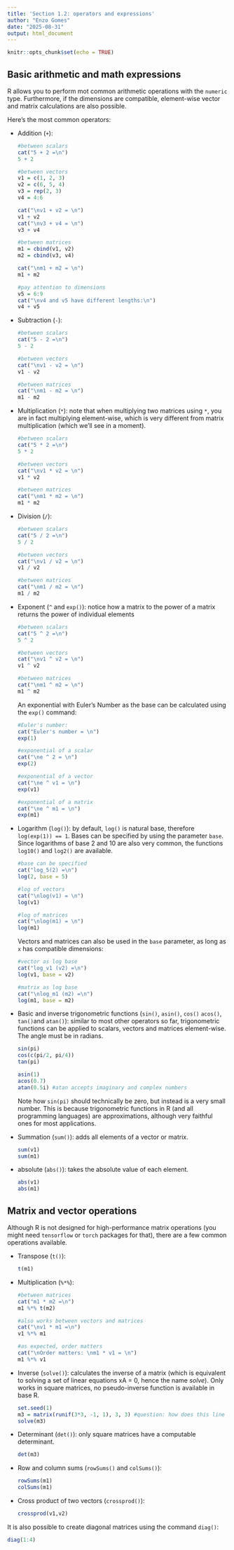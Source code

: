 ---
title: 'Section 1.2: operators and expressions'
author: "Enzo Gomes"
date: "2025-08-31"
output: html_document
---

```{r setup, include=FALSE}
knitr::opts_chunk$set(echo = TRUE)
```

## Basic arithmetic and math expressions

R allows you to perform mot common arithmetic operations with the `numeric` type. Furthermore, if the dimensions are compatible, element-wise vector and matrix calculations are also possible.

Here's the most common operators:

-   Addition (`+`):

    ```{r}
    #between scalars
    cat("5 + 2 =\n")
    5 + 2

    #between vectors
    v1 = c(1, 2, 3)
    v2 = c(6, 5, 4)
    v3 = rep(2, 3)
    v4 = 4:6

    cat("\nv1 + v2 = \n")
    v1 + v2
    cat("\nv3 + v4 = \n")
    v3 + v4

    #between matrices
    m1 = cbind(v1, v2)
    m2 = cbind(v3, v4)

    cat("\nm1 + m2 = \n")
    m1 + m2

    #pay attention to dimensions
    v5 = 6:9
    cat("\nv4 and v5 have different lengths:\n")
    v4 + v5

    ```

-   Subtraction (`-`):

    ```{r}
    #between scalars
    cat("5 - 2 =\n")
    5 - 2

    #between vectors
    cat("\nv1 - v2 = \n")
    v1 - v2

    #between matrices
    cat("\nm1 - m2 = \n")
    m1 - m2
    ```

-   Multiplication (`*`): note that when multiplying two matrices using `*`, you are in fact multiplying element-wise, which is very different from matrix multiplication (which we'll see in a moment).

    ```{r}
    #between scalars
    cat("5 * 2 =\n")
    5 * 2

    #between vectors
    cat("\nv1 * v2 = \n")
    v1 * v2

    #between matrices
    cat("\nm1 * m2 = \n")
    m1 * m2
    ```

-   Division (`/`):

    ```{r}
    #between scalars
    cat("5 / 2 =\n")
    5 / 2

    #between vectors
    cat("\nv1 / v2 = \n")
    v1 / v2

    #between matrices
    cat("\nm1 / m2 = \n")
    m1 / m2
    ```

-   Exponent (`^` and `exp()`): notice how a matrix to the power of a matrix returns the power of individual elements

    ```{r}
    #between scalars
    cat("5 ^ 2 =\n")
    5 ^ 2

    #between vectors
    cat("\nv1 ^ v2 = \n")
    v1 ^ v2

    #between matrices
    cat("\nm1 ^ m2 = \n")
    m1 ^ m2
    ```

    An exponential with Euler's Number as the base can be calculated using the `exp()` command:

    ```{r}
    #Euler's number:
    cat("Euler's number = \n")
    exp(1)

    #exponential of a scalar
    cat("\ne ^ 2 = \n")
    exp(2)

    #exponential of a vector
    cat("\ne ^ v1 = \n")
    exp(v1)

    #exponential of a matrix
    cat("\ne ^ m1 = \n")
    exp(m1)
    ```

-   Logarithm (`log()`): by default, `log()` is natural base, therefore `log(exp(1)) == 1`. Bases can be specified by using the parameter `base`. Since logarithms of base 2 and 10 are also very common, the functions `log10()` and `log2()` are available.

    ```{r}
    #base can be specified 
    cat("log_5(2) =\n")
    log(2, base = 5)

    #log of vectors
    cat("\nlog(v1) = \n")
    log(v1)

    #log of matrices
    cat("\nlog(m1) = \n")
    log(m1)

    ```

    Vectors and matrices can also be used in the `base` parameter, as long as `x` has compatible dimensions:

    ```{r}
    #vector as log base
    cat("log_v1 (v2) =\n")
    log(v1, base = v2)

    #matrix as log base
    cat("\nlog_m1 (m2) =\n")
    log(m1, base = m2)
    ```

-   Basic and inverse trigonometric functions (`sin()`, `asin()`, `cos()` `acos()`, `tan()`and `atan()`): similar to most other operators so far, trigonometric functions can be applied to scalars, vectors and matrices element-wise. The angle must be in radians.

    ```{r}
    sin(pi)
    cos(c(pi/2, pi/4))
    tan(pi)

    asin(1)
    acos(0.7)
    atan(0.5i) #atan accepts imaginary and complex numbers
    ```

    Note how `sin(pi)` should technically be zero, but instead is a very small number. This is because trigonometric functions in R (and all programming languages) are approximations, although very faithful ones for most applications.

-   Summation (`sum()`): adds all elements of a vector or matrix.

    ```{r}
    sum(v1)
    sum(m1)
    ```

-   absolute (`abs()`): takes the absolute value of each element.

    ```{r}
    abs(v1)
    abs(m1)
    ```

## Matrix and vector operations

Although R is not designed for high-performance matrix operations (you might need `tensorflow` or `torch` packages for that), there are a few common operations available.

-   Transpose (`t()`):

    ```{r}
    t(m1)
    ```

-   Multiplication (`%*%`):

    ```{r}
    #between matrices
    cat("m1 * m2 =\n")
    m1 %*% t(m2)

    #also works between vectors and matrices
    cat("\nv1 * m1 =\n")
    v1 %*% m1

    #as expected, order matters
    cat("\nOrder matters: \nm1 * v1 = \n")
    m1 %*% v1
    ```

-   Inverse (`solve()`): calculates the inverse of a matrix (which is equivalent to solving a set of linear equations xA = 0, hence the name *solve*). Only works in square matrices, no pseudo-inverse function is available in base R.

    ```{r}
    set.seed(1)
    m3 = matrix(runif(3*3, -1, 1), 3, 3) #question: how does this line work?
    solve(m3)
    ```

-   Determinant (`det()`): only square matrices have a computable determinant.

    ```{r}
    det(m3)
    ```

-   Row and column sums (`rowSums()` and `colSums()`):

    ```{r}
    rowSums(m1)
    colSums(m1)
    ```

-   Cross product of two vectors (`crossprod()`):

    ```{r}
    crossprod(v1,v2)
    ```

It is also possible to create diagonal matrices using the command `diag()`:

```{r}
diag(1:4)
```
